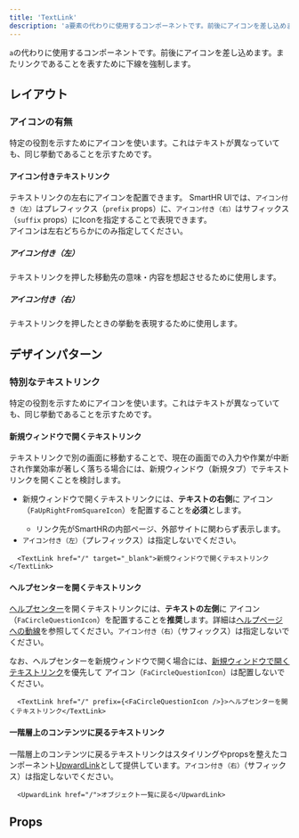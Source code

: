 ```yaml
---
title: 'TextLink'
description: 'a要素の代わりに使用するコンポーネントです。前後にアイコンを差し込めます。またリンクであることを表すために下線を強制します。'
---
```


`a`の代わりに使用するコンポーネントです。前後にアイコンを差し込めます。またリンクであることを表すために下線を強制します。

<ComponentStory name="TextLink" />

## レイアウト

### アイコンの有無

特定の役割を示すためにアイコンを使います。これはテキストが異なっていても、同じ挙動であることを示すためです。

#### アイコン付きテキストリンク

テキストリンクの左右にアイコンを配置できます。
SmartHR UIでは、`アイコン付き（左）`はプレフィックス（`prefix` props）に、`アイコン付き（右）`はサフィックス（`suffix` props）にIconを指定することで表現できます。  
アイコンは左右どちらかにのみ指定してください。

##### アイコン付き（左）

テキストリンクを押した移動先の意味・内容を想起させるために使用します。

##### アイコン付き（右）

テキストリンクを押したときの挙動を表現するために使用します。

## デザインパターン

### 特別なテキストリンク

特定の役割を示すためにアイコンを使います。これはテキストが異なっていても、同じ挙動であることを示すためです。

#### 新規ウィンドウで開くテキストリンク 

テキストリンクで別の画面に移動することで、現在の画面での入力や作業が中断され作業効率が著しく落ちる場合には、新規ウィンドウ（新規タブ）でテキストリンクを開くことを検討します。

- 新規ウィンドウで開くテキストリンクには、**テキストの右側**に <FaUpRightFromSquareIcon alt="新規ウィンドウ" color="TEXT_LINK" /> アイコン（`FaUpRightFromSquareIcon`）を配置することを**必須**とします。
    - リンク先がSmartHRの内部ページ、外部サイトに関わらず表示します。
- `アイコン付き（左）`（プレフィックス）は指定しないでください。

```tsx editable
  <TextLink href="/" target="_blank">新規ウィンドウで開くテキストリンク</TextLink>
```

#### ヘルプセンターを開くテキストリンク

[ヘルプセンター](https://support.smarthr.jp/ja/)を開くテキストリンクには、**テキストの左側**に <FaCircleQuestionIcon alt="ヘルプセンター" color="TEXT_LINK" /> アイコン（`FaCircleQuestionIcon`）を配置することを**推奨**します。詳細は[ヘルプページへの動線](/products/contents/ui-text/help-link/#h3-2)を参照してください。`アイコン付き（右）`（サフィックス）は指定しないでください。

なお、ヘルプセンターを新規ウィンドウで開く場合には、[新規ウィンドウで開くテキストリンク](#h4-1)を優先して <FaCircleQuestionIcon alt="ヘルプセンター" color="TEXT_LINK" /> アイコン（`FaCircleQuestionIcon`）は配置しないでください。

```tsx editable
  <TextLink href="/" prefix={<FaCircleQuestionIcon />}>ヘルプセンターを開くテキストリンク</TextLink>
```

#### 一階層上のコンテンツに戻るテキストリンク

一階層上のコンテンツに戻るテキストリンクはスタイリングやpropsを整えたコンポーネント[UpwardLink](/products/components/text-link/upward-link/)として提供しています。`アイコン付き（右）`（サフィックス）は指定しないでください。

```tsx editable
  <UpwardLink href="/">オブジェクト一覧に戻る</UpwardLink>
```

## Props

<ComponentPropsTable name="TextLink" />
